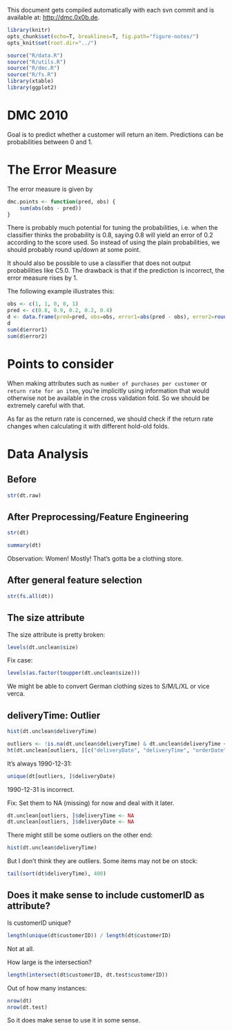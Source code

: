 This document gets compiled automatically with each svn commit and is available at:
[http://dmc.0x0b.de](http://dmc.0x0b.de).

```r
library(knitr)
opts_chunk$set(echo=T, breaklines=T, fig.path="figure-notes/")
opts_knit$set(root.dir="../")
```
```r
source("R/data.R")
source("R/utils.R")
source("R/dmc.R")
source("R/fs.R")
library(xtable)
library(ggplot2)
```
# DMC 2010

Goal is to predict whether a customer will return an item. Predictions
can be probabilities between 0 and 1.

# The Error Measure

The error measure is given by
```r
dmc.points <- function(pred, obs) {
    sum(abs(obs - pred))
}
```

There is probably much potential for tuning the probabilities, i.e.
when the classifier thinks the probability is 0.8, saying 0.8 will yield
an error of 0.2 according to the score used. So instead of using the plain
probabilities, we should probably round up/down at some point.

It should also be possible to use a classifier that does not output
probabilities like C5.0. The drawback is that if the prediction is incorrect,
the error measure rises by 1.

The following example illustrates this:
```r
obs <- c(1, 1, 0, 0, 1)
pred <- c(0.8, 0.9, 0.2, 0.2, 0.4)
d <- data.frame(pred=pred, obs=obs, error1=abs(pred - obs), error2=round(abs(pred - obs)))
d
sum(d$error1)
sum(d$error2)
```

# Points to consider

When making attributes such as `number of purchases per customer` or
`return rate for an item`, you're implicitly using information that
would otherwise not be available in the cross validation fold. So
we should be extremely careful with that.

As far as the return rate is concerned, we should check if the return
rate changes when calculating it with different hold-old folds.

# Data Analysis

## Before 

```r
str(dt.raw)
```

## After Preprocessing/Feature Engineering

```r
str(dt)
```

```r
summary(dt)
```

Observation: Women! Mostly! That's gotta be a clothing store.

## After general feature selection
```r
str(fs.all(dt))
```

## The size attribute

The size attribute is pretty broken:

```r
levels(dt.unclean$size)
```

Fix case:
```r
levels(as.factor(toupper(dt.unclean$size)))
```

We might be able to convert German clothing sizes to S/M/L/XL or vice verca.

## deliveryTime: Outlier

```r
hist(dt.unclean$deliveryTime)
```

```r
outliers <- !is.na(dt.unclean$deliveryTime) & dt.unclean$deliveryTime < 0
ht(dt.unclean[outliers, ][c("deliveryDate", "deliveryTime", "orderDate")], 20)
```

It's always 1990-12-31:

```r
unique(dt[outliers, ]$deliveryDate)
```

1990-12-31 is incorrect. 

Fix: 
Set them to NA (missing) for now and deal with it later.

```r
dt.unclean[outliers, ]$deliveryTime <- NA
dt.unclean[outliers, ]$deliveryDate <- NA
```

There might still be some outliers on the other end:
```r
hist(dt.unclean$deliveryTime)
```

But I don't think they are outliers. Some items may not be
on stock:

```r
tail(sort(dt$deliveryTime), 400)
```

## Does it make sense to include customerID as attribute?

Is customerID unique?

```r
length(unique(dt$customerID)) / length(dt$customerID)
```

Not at all.

How large is the intersection?

```r
length(intersect(dt$customerID, dt.test$customerID))
```

Out of how many instances:
```r
nrow(dt)
nrow(dt.test)
```

So it does make sense to use it in some sense.